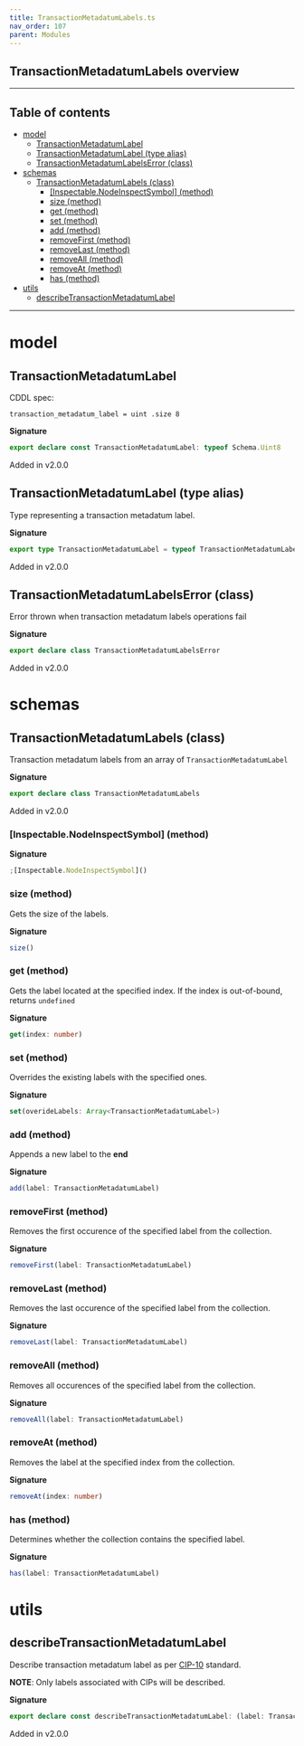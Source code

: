 ```yaml
---
title: TransactionMetadatumLabels.ts
nav_order: 107
parent: Modules
---
```


## TransactionMetadatumLabels overview

---

<h2 className="text-delta">Table of contents</h2>

- [model](#model)
  - [TransactionMetadatumLabel](#transactionmetadatumlabel)
  - [TransactionMetadatumLabel (type alias)](#transactionmetadatumlabel-type-alias)
  - [TransactionMetadatumLabelsError (class)](#transactionmetadatumlabelserror-class)
- [schemas](#schemas)
  - [TransactionMetadatumLabels (class)](#transactionmetadatumlabels-class)
    - [[Inspectable.NodeInspectSymbol] (method)](#inspectablenodeinspectsymbol-method)
    - [size (method)](#size-method)
    - [get (method)](#get-method)
    - [set (method)](#set-method)
    - [add (method)](#add-method)
    - [removeFirst (method)](#removefirst-method)
    - [removeLast (method)](#removelast-method)
    - [removeAll (method)](#removeall-method)
    - [removeAt (method)](#removeat-method)
    - [has (method)](#has-method)
- [utils](#utils)
  - [describeTransactionMetadatumLabel](#describetransactionmetadatumlabel)

---

# model

## TransactionMetadatumLabel

CDDL spec:

```
transaction_metadatum_label = uint .size 8
```

**Signature**

```ts
export declare const TransactionMetadatumLabel: typeof Schema.Uint8
```

Added in v2.0.0

## TransactionMetadatumLabel (type alias)

Type representing a transaction metadatum label.

**Signature**

```ts
export type TransactionMetadatumLabel = typeof TransactionMetadatumLabel.Type
```

Added in v2.0.0

## TransactionMetadatumLabelsError (class)

Error thrown when transaction metadatum labels operations fail

**Signature**

```ts
export declare class TransactionMetadatumLabelsError
```

Added in v2.0.0

# schemas

## TransactionMetadatumLabels (class)

Transaction metadatum labels from an array of `TransactionMetadatumLabel`

**Signature**

```ts
export declare class TransactionMetadatumLabels
```

Added in v2.0.0

### [Inspectable.NodeInspectSymbol] (method)

**Signature**

```ts
;[Inspectable.NodeInspectSymbol]()
```

### size (method)

Gets the size of the labels.

**Signature**

```ts
size()
```

### get (method)

Gets the label located at the specified index. If the index is out-of-bound,
returns `undefined`

**Signature**

```ts
get(index: number)
```

### set (method)

Overrides the existing labels with the specified ones.

**Signature**

```ts
set(overideLabels: Array<TransactionMetadatumLabel>)
```

### add (method)

Appends a new label to the **end**

**Signature**

```ts
add(label: TransactionMetadatumLabel)
```

### removeFirst (method)

Removes the first occurence of the specified label from the collection.

**Signature**

```ts
removeFirst(label: TransactionMetadatumLabel)
```

### removeLast (method)

Removes the last occurence of the specified label from the collection.

**Signature**

```ts
removeLast(label: TransactionMetadatumLabel)
```

### removeAll (method)

Removes all occurences of the specified label from the collection.

**Signature**

```ts
removeAll(label: TransactionMetadatumLabel)
```

### removeAt (method)

Removes the label at the specified index from the collection.

**Signature**

```ts
removeAt(index: number)
```

### has (method)

Determines whether the collection contains the specified label.

**Signature**

```ts
has(label: TransactionMetadatumLabel)
```

# utils

## describeTransactionMetadatumLabel

Describe transaction metadatum label as per
[CIP-10](https://github.com/cardano-foundation/CIPs/blob/master/CIP-0010/registry.json) standard.

**NOTE**: Only labels associated with CIPs will be described.

**Signature**

```ts
export declare const describeTransactionMetadatumLabel: (label: TransactionMetadatumLabel) => string | undefined
```

Added in v2.0.0
